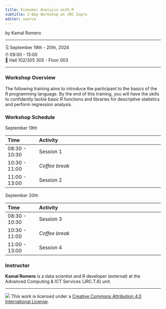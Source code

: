 ```yaml
---
title: Economic Analysis with R
subtitle: 2-Day Workshop at JRC Ispra
editor: source
---
```


by Kamal Romero

------------------------------------------------------------------------

🗓️ September 19th - 20th, 2024\
⏰ 09:00 - 13:00\
🏨 Hall 102/305 305 - Floor 003 \

------------------------------------------------------------------------

### Workshop Overview

The following training aims to introduce the participant to the basics of the R programming language. By the end of this training, you will have the skills to confidently tackle basic R functions and libraries for descriptive statistics and perform regression analysis.

### Workshop Schedule

September 19th

| Time          | Activity                                                |
|:--------------|:--------------------------------------------------------|
| 08:30 - 10:30 | Session 1                                               |
| 10:30 - 11:00 | *Coffee break*                                          |
| 11:00 - 13:00 | Session 2                                               |

September 20th

| Time          | Activity                                                |
|:--------------|:--------------------------------------------------------|
| 08:30 - 10:30 | Session 3                                               |
| 10:30 - 11:00 | *Coffee break*                                          |
| 11:00 - 13:00 | Session 4                                               |



### Instructor

**Kamal Romero** is a data scientist and R developer (external) at the Advanced Computing & ICT Services (JRC.T.6) unit.


------------------------------------------------------------------------

![](https://i.creativecommons.org/l/by/4.0/88x31.png) This work is licensed under a [Creative Commons Attribution 4.0 International License](https://creativecommons.org/licenses/by/4.0/).

